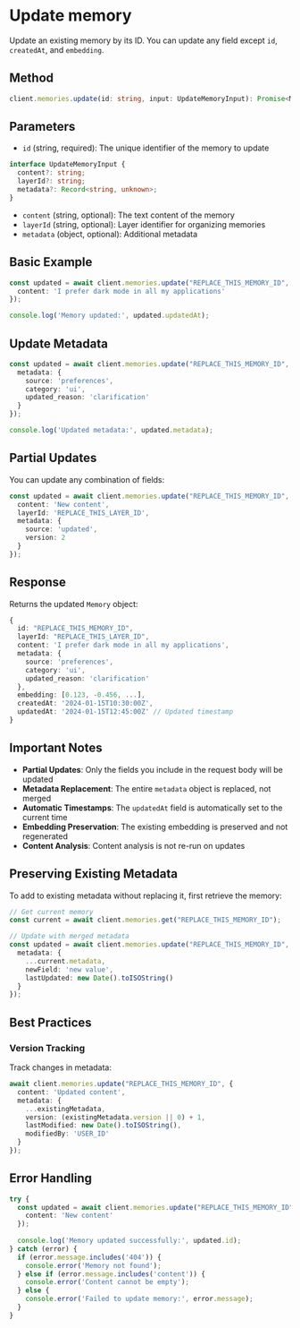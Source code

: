 # Update memory

Update an existing memory by its ID. You can update any field except `id`, `createdAt`, and `embedding`.

## Method

```typescript
client.memories.update(id: string, input: UpdateMemoryInput): Promise<Memory>
```

## Parameters

- `id` (string, required): The unique identifier of the memory to update

```typescript
interface UpdateMemoryInput {
  content?: string;
  layerId?: string;
  metadata?: Record<string, unknown>;
}
```

- `content` (string, optional): The text content of the memory
- `layerId` (string, optional): Layer identifier for organizing memories
- `metadata` (object, optional): Additional metadata

## Basic Example

```typescript
const updated = await client.memories.update("REPLACE_THIS_MEMORY_ID", {
  content: 'I prefer dark mode in all my applications'
});

console.log('Memory updated:', updated.updatedAt);
```

## Update Metadata

```typescript
const updated = await client.memories.update("REPLACE_THIS_MEMORY_ID", {
  metadata: {
    source: 'preferences',
    category: 'ui',
    updated_reason: 'clarification'
  }
});

console.log('Updated metadata:', updated.metadata);
```

## Partial Updates

You can update any combination of fields:

```typescript
const updated = await client.memories.update("REPLACE_THIS_MEMORY_ID", {
  content: 'New content',
  layerId: 'REPLACE_THIS_LAYER_ID',
  metadata: {
    source: 'updated',
    version: 2
  }
});
```

## Response

Returns the updated `Memory` object:

```typescript
{
  id: "REPLACE_THIS_MEMORY_ID",
  layerId: "REPLACE_THIS_LAYER_ID",
  content: 'I prefer dark mode in all my applications',
  metadata: {
    source: 'preferences',
    category: 'ui',
    updated_reason: 'clarification'
  },
  embedding: [0.123, -0.456, ...],
  createdAt: '2024-01-15T10:30:00Z',
  updatedAt: '2024-01-15T12:45:00Z' // Updated timestamp
}
```

## Important Notes

- **Partial Updates**: Only the fields you include in the request body will be updated
- **Metadata Replacement**: The entire `metadata` object is replaced, not merged
- **Automatic Timestamps**: The `updatedAt` field is automatically set to the current time
- **Embedding Preservation**: The existing embedding is preserved and not regenerated
- **Content Analysis**: Content analysis is not re-run on updates

## Preserving Existing Metadata

To add to existing metadata without replacing it, first retrieve the memory:

```typescript
// Get current memory
const current = await client.memories.get("REPLACE_THIS_MEMORY_ID");

// Update with merged metadata
const updated = await client.memories.update("REPLACE_THIS_MEMORY_ID", {
  metadata: {
    ...current.metadata,
    newField: 'new value',
    lastUpdated: new Date().toISOString()
  }
});
```

## Best Practices

### Version Tracking

Track changes in metadata:

```typescript
await client.memories.update("REPLACE_THIS_MEMORY_ID", {
  content: 'Updated content',
  metadata: {
    ...existingMetadata,
    version: (existingMetadata.version || 0) + 1,
    lastModified: new Date().toISOString(),
    modifiedBy: 'USER_ID'
  }
});
```

## Error Handling

```typescript
try {
  const updated = await client.memories.update("REPLACE_THIS_MEMORY_ID", {
    content: 'New content'
  });
  
  console.log('Memory updated successfully:', updated.id);
} catch (error) {
  if (error.message.includes('404')) {
    console.error('Memory not found');
  } else if (error.message.includes('content')) {
    console.error('Content cannot be empty');
  } else {
    console.error('Failed to update memory:', error.message);
  }
}
``` 
